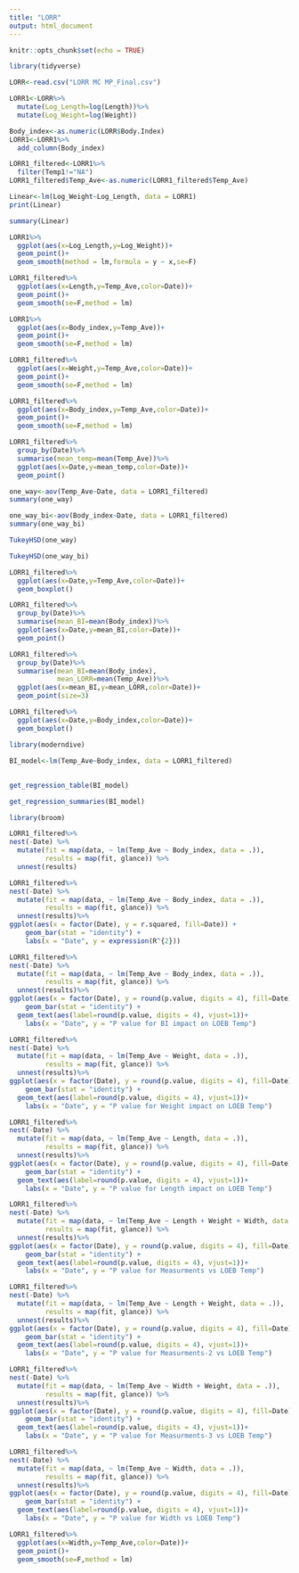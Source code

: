 ```yaml
---
title: "LORR"
output: html_document
---
```


```r
knitr::opts_chunk$set(echo = TRUE)
```
```r
library(tidyverse)
```


```r
LORR<-read.csv("LORR MC MP_Final.csv")
```

```r
LORR1<-LORR%>%
  mutate(Log_Length=log(Length))%>%
  mutate(Log_Weight=log(Weight))
```

```r
Body_index<-as.numeric(LORR$Body.Index)
LORR1<-LORR1%>%
  add_column(Body_index)
```


```r
LORR1_filtered<-LORR1%>%
  filter(Temp1!="NA")
LORR1_filtered$Temp_Ave<-as.numeric(LORR1_filtered$Temp_Ave)
```



```r
Linear<-lm(Log_Weight~Log_Length, data = LORR1)
print(Linear)
```

```r
summary(Linear)
```
```r
LORR1%>%
  ggplot(aes(x=Log_Length,y=Log_Weight))+
  geom_point()+
  geom_smooth(method = lm,formula = y ~ x,se=F)
```

```r
LORR1_filtered%>%
  ggplot(aes(x=Length,y=Temp_Ave,color=Date))+
  geom_point()+
  geom_smooth(se=F,method = lm)
```


```r
LORR1%>%
  ggplot(aes(x=Body_index,y=Temp_Ave))+
  geom_point()+
  geom_smooth(se=F,method = lm)
```
```r
LORR1_filtered%>%
  ggplot(aes(x=Weight,y=Temp_Ave,color=Date))+
  geom_point()+
  geom_smooth(se=F,method = lm)
```

```r
LORR1_filtered%>%
  ggplot(aes(x=Body_index,y=Temp_Ave,color=Date))+
  geom_point()+
  geom_smooth(se=F,method = lm)
```

```r
LORR1_filtered%>%
  group_by(Date)%>%
  summarise(mean_temp=mean(Temp_Ave))%>%
  ggplot(aes(x=Date,y=mean_temp,color=Date))+
  geom_point()
```
```r
one_way<-aov(Temp_Ave~Date, data = LORR1_filtered)
summary(one_way)
```
```r
one_way_bi<-aov(Body_index~Date, data = LORR1_filtered)
summary(one_way_bi)
```


```r
TukeyHSD(one_way)
```
```r
TukeyHSD(one_way_bi)
```


```r
LORR1_filtered%>%
  ggplot(aes(x=Date,y=Temp_Ave,color=Date))+
  geom_boxplot()
```
```r
LORR1_filtered%>%
  group_by(Date)%>%
  summarise(mean_BI=mean(Body_index))%>%
  ggplot(aes(x=Date,y=mean_BI,color=Date))+
  geom_point()
```
```r
LORR1_filtered%>%
  group_by(Date)%>%
  summarise(mean_BI=mean(Body_index),
            mean_LORR=mean(Temp_Ave))%>%
  ggplot(aes(x=mean_BI,y=mean_LORR,color=Date))+
  geom_point(size=3)
```
```r
LORR1_filtered%>%
  ggplot(aes(x=Date,y=Body_index,color=Date))+
  geom_boxplot()
```
```r
library(moderndive)
```

```r
BI_model<-lm(Temp_Ave~Body_index, data = LORR1_filtered)
```
##
```r
get_regression_table(BI_model)
```
```r
get_regression_summaries(BI_model)
```
```r
library(broom)
```


```r
LORR1_filtered%>%
nest(-Date) %>% 
  mutate(fit = map(data, ~ lm(Temp_Ave ~ Body_index, data = .)),
         results = map(fit, glance)) %>% 
  unnest(results)
```
```r
LORR1_filtered%>%
nest(-Date) %>% 
  mutate(fit = map(data, ~ lm(Temp_Ave ~ Body_index, data = .)),
         results = map(fit, glance)) %>% 
  unnest(results)%>%
ggplot(aes(x = factor(Date), y = r.squared, fill=Date)) +
    geom_bar(stat = "identity") +
    labs(x = "Date", y = expression(R^{2}))
```
```r
LORR1_filtered%>%
nest(-Date) %>% 
  mutate(fit = map(data, ~ lm(Temp_Ave ~ Body_index, data = .)),
         results = map(fit, glance)) %>% 
  unnest(results)%>%
ggplot(aes(x = factor(Date), y = round(p.value, digits = 4), fill=Date)) +
    geom_bar(stat = "identity") +
  geom_text(aes(label=round(p.value, digits = 4), vjust=1))+
    labs(x = "Date", y = "P value for BI impact on LOEB Temp")
```
```r
LORR1_filtered%>%
nest(-Date) %>% 
  mutate(fit = map(data, ~ lm(Temp_Ave ~ Weight, data = .)),
         results = map(fit, glance)) %>% 
  unnest(results)%>%
ggplot(aes(x = factor(Date), y = round(p.value, digits = 4), fill=Date)) +
    geom_bar(stat = "identity") +
  geom_text(aes(label=round(p.value, digits = 4), vjust=1))+
    labs(x = "Date", y = "P value for Weight impact on LOEB Temp")
```
```r
LORR1_filtered%>%
nest(-Date) %>% 
  mutate(fit = map(data, ~ lm(Temp_Ave ~ Length, data = .)),
         results = map(fit, glance)) %>% 
  unnest(results)%>%
ggplot(aes(x = factor(Date), y = round(p.value, digits = 4), fill=Date)) +
    geom_bar(stat = "identity") +
  geom_text(aes(label=round(p.value, digits = 4), vjust=1))+
    labs(x = "Date", y = "P value for Length impact on LOEB Temp")
```
```r
LORR1_filtered%>%
nest(-Date) %>% 
  mutate(fit = map(data, ~ lm(Temp_Ave ~ Length + Weight + Width, data = .)),
         results = map(fit, glance)) %>% 
  unnest(results)%>%
ggplot(aes(x = factor(Date), y = round(p.value, digits = 4), fill=Date)) +
    geom_bar(stat = "identity") +
  geom_text(aes(label=round(p.value, digits = 4), vjust=1))+
    labs(x = "Date", y = "P value for Measurments vs LOEB Temp")
```

```r
LORR1_filtered%>%
nest(-Date) %>% 
  mutate(fit = map(data, ~ lm(Temp_Ave ~ Length + Weight, data = .)),
         results = map(fit, glance)) %>% 
  unnest(results)%>%
ggplot(aes(x = factor(Date), y = round(p.value, digits = 4), fill=Date)) +
    geom_bar(stat = "identity") +
  geom_text(aes(label=round(p.value, digits = 4), vjust=1))+
    labs(x = "Date", y = "P value for Measurments-2 vs LOEB Temp")
```
```r
LORR1_filtered%>%
nest(-Date) %>% 
  mutate(fit = map(data, ~ lm(Temp_Ave ~ Width + Weight, data = .)),
         results = map(fit, glance)) %>% 
  unnest(results)%>%
ggplot(aes(x = factor(Date), y = round(p.value, digits = 4), fill=Date)) +
    geom_bar(stat = "identity") +
  geom_text(aes(label=round(p.value, digits = 4), vjust=1))+
    labs(x = "Date", y = "P value for Measurments-3 vs LOEB Temp")
```

```r
LORR1_filtered%>%
nest(-Date) %>% 
  mutate(fit = map(data, ~ lm(Temp_Ave ~ Width, data = .)),
         results = map(fit, glance)) %>% 
  unnest(results)%>%
ggplot(aes(x = factor(Date), y = round(p.value, digits = 4), fill=Date)) +
    geom_bar(stat = "identity") +
  geom_text(aes(label=round(p.value, digits = 4), vjust=1))+
    labs(x = "Date", y = "P value for Width vs LOEB Temp")
```
```r
LORR1_filtered%>%
  ggplot(aes(x=Width,y=Temp_Ave,color=Date))+
  geom_point()+
  geom_smooth(se=F,method = lm)
```


